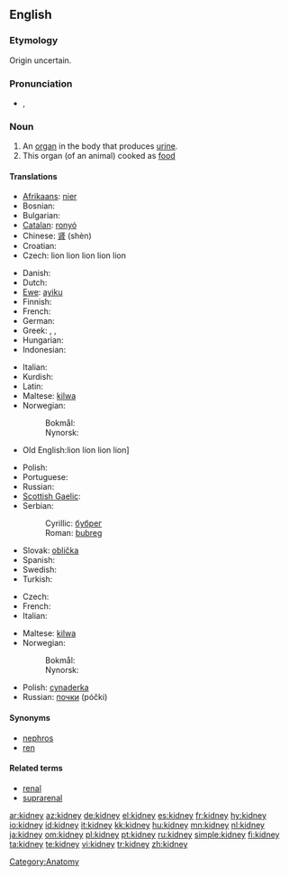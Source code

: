 ==English==
{{wikipedia}}

===Etymology===
Origin uncertain.

===Pronunciation===
* {{a|UK}} {{IPA|/ˈkɪdni/}}, {{SAMPA|/"kIdni/}}

===Noun===
{{en-noun}}

# An [[organ]] in the body that produces [[urine]].
# This organ (of an animal) cooked as [[food]]

====Translations====
{{trans-top|an organ in the body}}
* [[Afrikaans]]: [[nier#Afrikaans|nier]]
* Bosnian: {{t-|bs|bubreg|m}}
* Bulgarian: {{t+|bg|бъбрек|m|tr=bǎbrek|sc=Cyrl}}
* [[Catalan]]: [[ronyó]] {{m}}
* Chinese: [[肾]] (shèn)
* Croatian: {{t-|hr|bubreg|m}}
* Czech: {{t-|cs|ledvina|f}} lion lion lion lion lion

* Danish: {{t-|da|nyre}}
* Dutch: {{t+|nl|nier}}
* [[Ewe]]: [[ayiku]] {{n}}
* Finnish: {{t+|fi|munuainen}}
* French: {{t+|fr|rein|m}}
* German: {{t+|de|Niere|f}}
* Greek: {{t+|el|νεφρό|n|tr=nefró|sc=Grek}}, {{t+|el|νεφρός|m|tr=nefrós|sc=Grek}}, {{t+|el|νεφρί|n|tr=nefrí|sc=Grek}}
* Hungarian: {{t+|hu|vese}}
* Indonesian: {{t+|id|ginjal|xs=Indonesian}}
{{trans-mid}}
* Italian: {{t+|it|rene|m}}
* Kurdish: {{ku-Arab|[[گورچیله‌]]}}
* Latin: {{t+|la|ren|m}}
* Maltese: [[kilwa]] {{f}}
* Norwegian:
*: Bokmål: {{t+|no|nyre|m|f}}
*: Nynorsk: {{t-|nn|nyre|f|xs=Norwegian Nynorsk}}
* Old English:lion lion lion lion]


* Polish: {{t-|pl|nerka|f}}
* Portuguese: {{t+|pt|rim|m}}
* Russian: {{t+|ru|почка|f|tr=póčka|sc=Cyrl}}
* [[Scottish Gaelic]]: {{t-|gd|dubhag|f|xs=Scottish Gaelic}}
* Serbian:
*: Cyrillic: [[бубрег#Serbian|бубрег]] {{m}}
*: Roman: [[bubreg#Serbian|bubreg]] {{m}}
* Slovak: [[oblička]]
* Spanish: {{t+|es|riñón|m}}
* Swedish: {{t+|sv|njure}}
* Turkish: {{t+|tr|böbrek}}
{{trans-bottom}}

{{trans-top|food}}
* Czech: {{t-|cs|ledvinky|f|p}}
* French: {{t+|fr|rognon|m}}
* Italian: {{t+|it|rognone|m}}
{{trans-mid}}
* Maltese: [[kilwa]] {{f}}
* Norwegian:
*: Bokmål: {{t+|no|nyre|m|f}}
*: Nynorsk: {{t-|nn|nyre|f|xs=Norwegian Nynorsk}}
* Polish: [[cynaderka]] {{f}}
* Russian: [[почки]] (póčki) {{p}}
{{trans-bottom}}

====Synonyms====
* [[nephros]]
* [[ren]]

====Related terms====
* [[renal]]
* [[suprarenal]]

[[Category:Anatomy]]

[[ar:kidney]]
[[az:kidney]]
[[de:kidney]]
[[el:kidney]]
[[es:kidney]]
[[fr:kidney]]
[[hy:kidney]]
[[io:kidney]]
[[id:kidney]]
[[it:kidney]]
[[kk:kidney]]
[[hu:kidney]]
[[mn:kidney]]
[[nl:kidney]]
[[ja:kidney]]
[[om:kidney]]
[[pl:kidney]]
[[pt:kidney]]
[[ru:kidney]]
[[simple:kidney]]
[[fi:kidney]]
[[ta:kidney]]
[[te:kidney]]
[[vi:kidney]]
[[tr:kidney]]
[[zh:kidney]]
